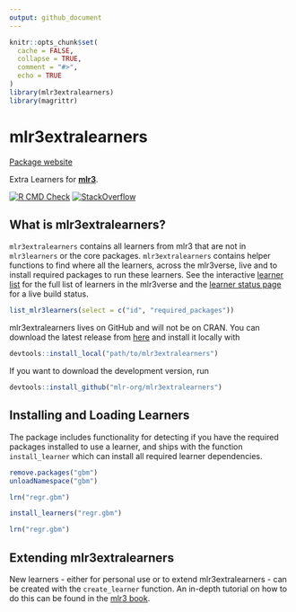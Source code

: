 ```yaml
---
output: github_document
---
```


```r
knitr::opts_chunk$set(
  cache = FALSE,
  collapse = TRUE,
  comment = "#>",
  echo = TRUE
)
library(mlr3extralearners)
library(magrittr)
```

# mlr3extralearners

[Package website](https://mlr3extralearners.mlr-org.com/)

Extra Learners for **[mlr3](https://github.com/mlr-org/mlr3/)**.

<!-- badges: start -->
[![R CMD Check](https://github.com/mlr-org/mlr3extralearners/workflows/R%20CMD%20Check/badge.svg)](https://mlr3extralearners.mlr-org.com/articles/learners/learner_status.html)
[![StackOverflow](https://img.shields.io/badge/stackoverflow-mlr3-orange.svg)](https://stackoverflow.com/questions/tagged/mlr3)
<!-- badges: end -->

## What is mlr3extralearners?

`mlr3extralearners` contains all learners from mlr3 that are not in `mlr3learners` or the
core packages. `mlr3extralearners` contains helper functions to find where all the learners, across the mlr3verse, live and to install required packages to run these learners. See the interactive [learner list](https://mlr3extralearners.mlr-org.com/articles/learners/list_learners.html) for the full list of learners in the mlr3verse and the [learner status page](https://mlr3extralearners.mlr-org.com/articles/learners/test_overview.html) for a live build status.

```r
list_mlr3learners(select = c("id", "required_packages"))
```

mlr3extralearners lives on GitHub and will not be on CRAN.
You can download the latest release from [here](https://github.com/mlr-org/mlr3extralearners/releases) and install it locally with

```r
devtools::install_local("path/to/mlr3extralearners")
```

If you want to download the development version, run

```r
devtools::install_github("mlr-org/mlr3extralearners")
```

## Installing and Loading Learners

The package includes functionality for detecting if you have the required packages installed
to use a learner, and ships with the function `install_learner` which can install all required
learner dependencies.

```r
remove.packages("gbm")
unloadNamespace("gbm")
```
```r
lrn("regr.gbm")
```
```r
install_learners("regr.gbm")
```
```r
lrn("regr.gbm")
```

## Extending mlr3extralearners

New learners - either for personal use or to extend mlr3extralearners - can be created with the `create_learner` function.
An in-depth tutorial on how to do this can be found in the [mlr3 book](https://mlr3book.mlr-org.com/extending.html#sec-extending-learners).

